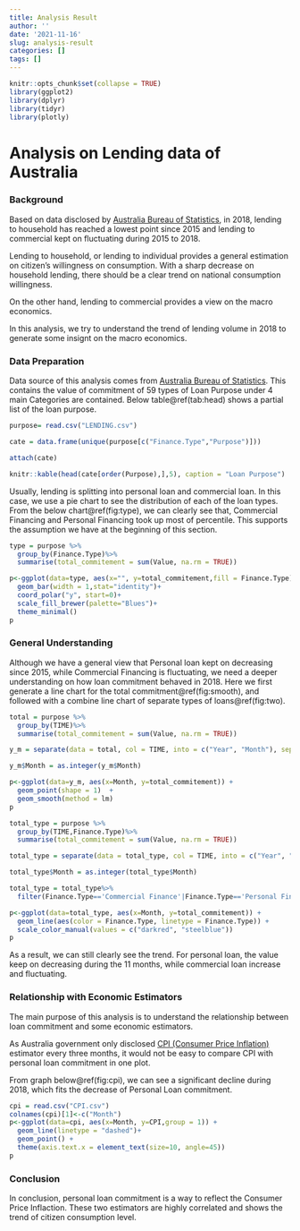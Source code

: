 ---
title: Analysis Result
author: ''
date: '2021-11-16'
slug: analysis-result
categories: []
tags: []
---
```{r setup, include=FALSE}
knitr::opts_chunk$set(collapse = TRUE)
library(ggplot2)
library(dplyr)
library(tidyr)
library(plotly)

```
# Analysis on Lending data of Australia

### Background

Based on data disclosed by [Australia Bureau of Statistics](https://www.abs.gov.au/AUSSTATS/abs@.nsf/Lookup/5601.0Main+Features1Dec%202018?OpenDocument=), in 2018, lending to household has reached a lowest point since 2015 and lending to commercial kept on fluctuating during 2015 to 2018.

Lending to household, or lending to individual provides a general estimation on citizen's willingness on consumption. With a sharp decrease on household lending, there should be a clear trend on national consumption willingness.

On the other hand, lending to commercial provides a view on the macro economics.

In this analysis, we try to understand the trend of lending volume in 2018 to generate some insignt on the macro economics.

### Data Preparation

Data source of this analysis comes from [Australia Bureau of Statistics](https://stat.data.abs.gov.au//Index.aspx?QueryId=386). This contains the value of commitment of 59 types of Loan Purpose under 4 main Categories are contained. Below table\@ref(tab:head) shows a partial list of the loan purpose.

```{r head, echo=FALSE, message=FALSE, warning=FALSE}
purpose= read.csv("LENDING.csv")

cate = data.frame(unique(purpose[c("Finance.Type","Purpose")]))

attach(cate)

knitr::kable(head(cate[order(Purpose),],5), caption = "Loan Purpose")

```
Usually, lending is splitting into personal loan and commercial loan. In this case, we use a pie chart to see the distribution of each of the loan types. From the below chart\@ref(fig:type), we can clearly see that, Commercial Financing and Personal Financing took up most of percentile. This supports the assumption we have at the beginning of this section.
```{r type, echo=FALSE, fig.cap='Distribution of Financing Purpose', tidy=FALSE}

type = purpose %>% 
  group_by(Finance.Type)%>%
  summarise(total_commitement = sum(Value, na.rm = TRUE))

p<-ggplot(data=type, aes(x="", y=total_commitement,fill = Finance.Type)) +
  geom_bar(width = 1,stat="identity")+ 
  coord_polar("y", start=0)+ 
  scale_fill_brewer(palette="Blues")+
  theme_minimal()
p

```
### General Understanding

Although we have a general view that Personal loan kept on decreasing since 2015, while Commercial Financing is fluctuating, we need a deeper understanding on how loan commitment behaved in 2018. Here we first generate a line chart for the total commitment\@ref(fig:smooth), and followed with a combine line chart of separate types of loans\@ref(fig:two).

```{r smooth, echo=FALSE, fig.cap='Total value of commitments trend and Regression Plot', message=FALSE, warning=FALSE, tidy=FALSE}
total = purpose %>% 
  group_by(TIME)%>%
  summarise(total_commitement = sum(Value, na.rm = TRUE))

y_m = separate(data = total, col = TIME, into = c("Year", "Month"), sep = "-")

y_m$Month = as.integer(y_m$Month)

p<-ggplot(data=y_m, aes(x=Month, y=total_commitement)) +
  geom_point(shape = 1)  +
  geom_smooth(method = lm)
p

```

```{r two, echo=FALSE, fig.cap='Commercial and Personal Loan Trend', message=FALSE, warning=FALSE, tidy=FALSE}

total_type = purpose %>% 
  group_by(TIME,Finance.Type)%>%
  summarise(total_commitement = sum(Value, na.rm = TRUE))

total_type = separate(data = total_type, col = TIME, into = c("Year", "Month"), sep = "-")

total_type$Month = as.integer(total_type$Month)

total_type = total_type%>%
  filter(Finance.Type=='Commercial Finance'|Finance.Type=='Personal Finance')

p<-ggplot(data=total_type, aes(x=Month, y=total_commitement)) +
  geom_line(aes(color = Finance.Type, linetype = Finance.Type)) + 
  scale_color_manual(values = c("darkred", "steelblue"))
p

```

As a result, we can still clearly see the trend. For personal loan, the value keep on decreasing during the 11 months, while commercial loan increase and fluctuating.

### Relationship with Economic Estimators

The main purpose of this analysis is to understand the relationship between loan commitment and some economic estimators.

As Australia government only disclosed [CPI (Consumer Price Inflation)](https://www.abs.gov.au/statistics/economy/price-indexes-and-inflation/consumer-price-index-australia/sep-2021) estimator every three months, it would not be easy to compare CPI with personal loan commitment in one plot.

From graph below\@ref(fig:cpi), we can see a significant decline during 2018, which fits the decrease of Personal Loan commitment.

```{r cpi, echo=FALSE, fig.cap='CPI Trend from 2014 to 2021', message=FALSE, warning=FALSE, tidy=FALSE}

cpi = read.csv("CPI.csv")
colnames(cpi)[1]<-c("Month")
p<-ggplot(data=cpi, aes(x=Month, y=CPI,group = 1)) +
  geom_line(linetype = "dashed")+
  geom_point() + 
  theme(axis.text.x = element_text(size=10, angle=45))
p

```

### Conclusion

In conclusion, personal loan commitment is a way to reflect the Consumer Price Inflaction. These two estimators are highly correlated and shows the trend of citizen consumption level.